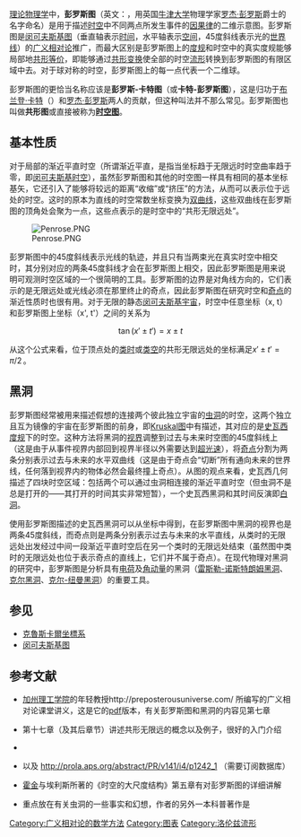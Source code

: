 {{noteTA
|T=zh-hans:彭罗斯图; zh-hant:潘洛斯圖;
|G1=物理學
}}
[[理论物理学|理论物理学]]中，'''彭罗斯图'''（英文：'''{{lang|en|Penrose diagram}}'''，用英国[[牛津大学|牛津大学]]物理学家[[罗杰·彭罗斯|罗杰·彭罗斯]]爵士的名字命名）是用于描述[[时空|时空]]中不同两点所发生事件的[[因果律|因果律]]的二维示意图。彭罗斯图是[[闵可夫斯基图|闵可夫斯基图]]（垂直轴表示[[时间|时间]]，水平轴表示[[空间|空间]]，45度斜线表示光的[[世界线|世界线]]）的[[广义相对论|广义相对论]]推广，而最大区别是彭罗斯图上的[[度规|度规]]和时空中的真实度规能够局部地[[共形等价|共形等价]]，即能够通过[[共形变换|共形变换]]使全部的时空[[流形|流形]]转换到彭罗斯图的有限区域中去。对于球对称的时空，彭罗斯图上的每一点代表一个二维球。

彭罗斯图的更恰当名称应该是'''彭罗斯-卡特图'''（或'''卡特-彭罗斯图'''），这是归功于[[布兰登·卡特|布兰登·卡特]]（{{lang|en|Brandon Carter}}）和[[罗杰·彭罗斯|罗杰·彭罗斯]]两人的贡献，但这种叫法并不那么常见。彭罗斯图也叫做'''共形图'''或直接被称为'''[[时空图|时空图]]'''。

== 基本性质 ==

对于局部的渐近平直时空（所谓渐近平直，是指当坐标趋于无限远时时空曲率趋于零，即[[闵可夫斯基时空|闵可夫斯基时空]]），虽然彭罗斯图和其他的时空图一样具有相同的基本坐标基矢，它还引入了能够将较远的距离“收缩”或“挤压”的方法，从而可以表示位于远处的时空。这时的原本为直线的时空常数坐标变换为[[双曲线|双曲线]]，这些双曲线在彭罗斯图的顶角处会聚为一点，这些点表示的是时空中的“共形无限远处”。

[[File:Penrose.PNG|right]]

彭罗斯图中的45度斜线表示光线的轨迹，并且只有当两束光在真实时空中相交时，其分别对应的两条45度斜线才会在彭罗斯图上相交，因此彭罗斯图是用来说明可观测时空区域的一个很简明的工具。彭罗斯图的边界是对角线方向的，它们表示的是无限远处或光线必须在那里终止的奇点，因此彭罗斯图在研究时空和[[奇点|奇点]]的渐近性质时也很有用。对于无限的静态[[闵可夫斯基时空|闵可夫斯基宇宙]]，时空中任意坐标（x, t）和彭罗斯图上坐标（x', t'）之间的关系为

:<math>\tan(x' \pm t') = x \pm t</math>

从这个公式来看，位于顶点处的[[类时|类时]]或[[类空|类空]]的共形无限远处的坐标满足<math>x' \pm t' = \pi/2\,</math>。

== 黑洞 ==

彭罗斯图经常被用来描述假想的连接两个彼此独立宇宙的[[虫洞|虫洞]]的时空，这两个独立且互为镜像的宇宙在彭罗斯图的前身，即[[克魯斯卡爾坐標系#Kruskal圖|Kruskal图]]中有描述，其对应的是[[史瓦西度规|史瓦西度规]]下的时空。这种方法将黑洞的[[视界|视界]]调整到过去与未来时空图的45度斜线上（这是由于从事件视界内部回到视界半径以外需要达到[[超光速|超光速]]），将[[奇点|奇点]]分割为两条分别表示过去与未来的水平双曲线（这是由于奇点会“切断”所有通向未来的世界线，任何落到视界内的物体必然会最终撞上奇点）。从{{lang|en|Kruskal-Szekeres}}图的观点来看，史瓦西几何描述了四块时空区域：包括两个可以通过虫洞相连接的渐近平直时空（但虫洞不是总是打开的——其打开的时间其实非常短暂），一个史瓦西黑洞和其时间反演即[[白洞|白洞]]。

使用彭罗斯图描述的史瓦西黑洞可以从{{lang|en|Kruskal-Szekeres}}坐标中得到，在彭罗斯图中黑洞的视界也是两条45度斜线，而奇点则是两条分别表示过去与未来的水平直线，从类时的无限远处出发经过中间一段渐近平直时空后在另一个类时的无限远处结束（虽然图中类时的无限远处也位于表示奇点的直线上，它们并不属于奇点）。在现代物理对黑洞的研究中，彭罗斯图是分析具有[[电荷|电荷]]及[[角动量|角动量]]的黑洞（[[雷斯勒-诺斯特朗姆度规|雷斯勒-诺斯特朗姆黑洞]]、[[克尔黑洞|克尔黑洞]]、[[克尔-纽曼度规|克尔-纽曼黑洞]]）的重要工具。

== 参见 ==
* [[克魯斯卡爾坐標系|克魯斯卡爾坐標系]]
* [[闵可夫斯基图|闵可夫斯基图]]

== 参考文献 ==
* {{lang|en|{{cite web| language= en| publisher= [[ArXiv|ArXiv]]| title= Lecture Notes on General Relativity| url= http://arxiv.org/PS_cache/gr-qc/pdf/9712/9712019v1.pdf| author= Sean Carroll| access-date= 2008-07-17| archive-date= 2020-07-25| archive-url= https://web.archive.org/web/20200725213645/https://arxiv.org/PS_cache/gr-qc/pdf/9712/9712019v1.pdf| dead-url= no}}}} [[加州理工学院|加州理工学院]]的年轻教授http://preposterousuniverse.com/ {{Wayback|url=http://preposterousuniverse.com/ |date=20080224010429 }}所编写的广义相对论课堂讲义，这是它的[[pdf|pdf]]版本，有关彭罗斯图和黑洞的内容见第七章
* {{lang|en|{{cite book | author=d'Inverno, Ray | title=Introducing Einstein's Relativity | location=Oxford | publisher=Oxford University Press | year=1992 | id=ISBN 0-19-859686-3}}}} 第十七章（及其后章节）讲述共形无限远的概念以及例子，很好的入门介绍
* {{lang|en|{{cite web en | author=Frauendiener, Jörg | title=Conformal Infinity | work=Living Reviews in Relativity | url=http://relativity.livingreviews.org/Articles/lrr-2004-1/index.html | accessdate=February 2, 2004 | deadurl=yes | archiveurl=https://web.archive.org/web/20040223011309/http://relativity.livingreviews.org/Articles/lrr-2004-1/index.html | archivedate=2004年2月23日 }}}}
* {{lang|en|{{cite journal en| author=Carter, Brandon | title=Complete Analytic Extension of the Symmetry Axis of Kerr's Solution of Einstein's Equations | journal=Phys. Rev. | year=1966 | volume=141 | pages=1242–1247 | doi=10.1103/PhysRev.141.1242}}}}  以及 http://prola.aps.org/abstract/PR/v141/i4/p1242_1 {{Wayback|url=http://prola.aps.org/abstract/PR/v141/i4/p1242_1 |date=20110927004227 }} （需要订阅数据库）
* {{lang|en|{{cite book | author=Hawking, Stephen; and Ellis, G. F. R. | title = The Large Scale Structure of Space-Time | location= Cambridge | publisher=Cambridge University Press | year=1973 |id = ISBN 0-521-09906-4}} }}[[霍金|霍金]]与埃利斯所著的《时空的大尺度结构》第五章有对彭罗斯图的详细讲解
* {{lang|en|{{cite book | author=Kaufmann, William J. III | title = The Cosmic Frontiers of General Relativity | publisher = Little Brown & Co | year=1977 |id = ISBN 0-316-48341-9}}}} 重点放在有关虫洞的一些事实和幻想，作者{{lang|en|Kaufmann}}的另外一本科普著作是 {{lang|en|{{cite book | title = Black Holes and Warped Spacetime | url = https://archive.org/details/blackholeswarped00kauf | publisher = W H Freeman & Co (Sd) | year = 1979 | id = ISBN 0-7167-1153-2}}}}

{{Roger Penrose}}

[[Category:广义相对论的数学方法|Category:广义相对论的数学方法]]
[[Category:图表|Category:图表]]
[[Category:洛伦兹流形|Category:洛伦兹流形]]